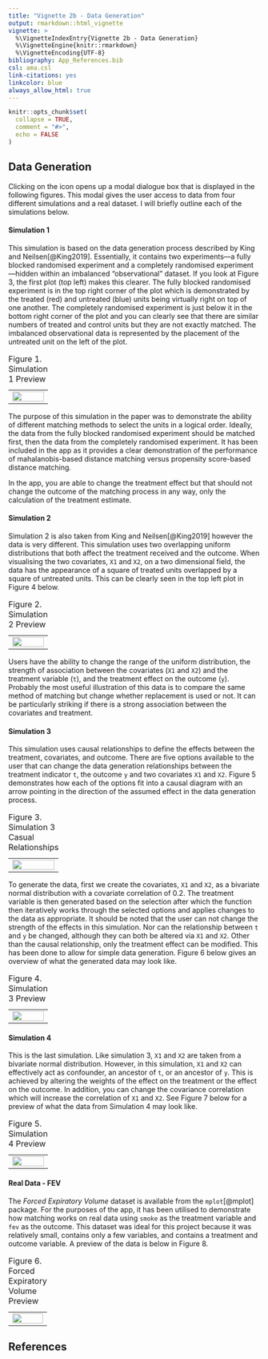 ```yaml
---
title: "Vignette 2b - Data Generation"
output: rmarkdown::html_vignette
vignette: >
  %\VignetteIndexEntry{Vignette 2b - Data Generation}
  %\VignetteEngine{knitr::rmarkdown}
  %\VignetteEncoding{UTF-8}
bibliography: App_References.bib
csl: ama.csl
link-citations: yes
linkcolor: blue
always_allow_html: true
---
```


```r
knitr::opts_chunk$set(
  collapse = TRUE,
  comment = "#>",
  echo = FALSE
)
```

```{=html}
<script src="https://kit.fontawesome.com/e10eea7053.js" crossorigin="anonymous"></script>
```

## Data Generation

Clicking on the <i class="fas fa-cog"></i> icon opens up a modal dialogue box that is displayed in the following figures. This modal gives the user access to data from four different simulations and a real dataset. I will briefly outline each of the simulations below.

#### Simulation 1

This simulation is based on the data generation process described by King and Neilsen[@King2019]. Essentially, it contains two experiments---a fully blocked randomised experiment and a completely randomised experiment---hidden within an imbalanced "observational" dataset. If you look at Figure 3, the first plot (top left) makes this clearer. The fully blocked randomised experiment is in the top right corner of the plot which is demonstrated by the treated (red) and untreated (blue) units being virtually right on top of one another. The completely randomised experiment is just below it in the bottom right corner of the plot and you can clearly see that there are similar numbers of treated and control units but they are not exactly matched. The imbalanced observational data is represented by the placement of the untreated unit on the left of the plot.

```{=html}
<table style="border: none;">
  <caption style="text-align:left; caption-side:top;"> Figure 1. Simulation 1 Preview</caption>
  <tr>
  	  <td style="text-align:center"><img src="../man/figures/App_Sim1.png" border=0 width="100%"> </img></td>
  </tr>
</table>
```
The purpose of this simulation in the paper was to demonstrate the ability of different matching methods to select the units in a logical order. Ideally, the data from the fully blocked randomised experiment should be matched first, then the data from the completely randomised experiment. It has been included in the app as it provides a clear demonstration of the performance of mahalanobis-based distance matching versus propensity score-based distance matching.

In the app, you are able to change the treatment effect but that should not change the outcome of the matching process in any way, only the calculation of the treatment estimate.

#### Simulation 2

Simulation 2 is also taken from King and Neilsen[@King2019] however the data is very different. This simulation uses two overlapping uniform distributions that both affect the treatment received and the outcome. When visualising the two covariates, `X1` and `X2`, on a two dimensional field, the data has the appearance of a square of treated units overlapped by a square of untreated units. This can be clearly seen in the top left plot in Figure 4 below.

```{=html}
<table style="border: none;">
  <caption style="text-align:left; caption-side:top;"> Figure 2. Simulation 2 Preview</caption>
  <tr>
  	  <td style="text-align:center"><img src="../man/figures/App_Sim2.png" border=0 width="100%"> </img></td>
  </tr>
</table>
```
Users have the ability to change the range of the uniform distribution, the strength of association between the covariates (`X1` and `X2`) and the treatment variable (`t`), and the treatment effect on the outcome (`y`). Probably the most useful illustration of this data is to compare the same method of matching but change whether replacement is used or not. It can be particularly striking if there is a strong association between the covariates and treatment.

#### Simulation 3

This simulation uses causal relationships to define the effects between the treatment, covariates, and outcome. There are five options available to the user that can change the data generation relationships between the treatment indicator `t`, the outcome `y` and two covariates `X1` and `X2`. Figure 5 demonstrates how each of the options fit into a causal diagram with an arrow pointing in the direction of the assumed effect in the data generation process. 

```{=html}
<table style="border: none;">
  <caption style="text-align:left; caption-side:top;">Figure 3. Simulation 3 Casual Relationships</caption>
  <tr>
  	  <td style="text-align:center"><img src="../man/figures/Sim3_causal.jpeg" border=0 width="100%"> </img></td>
  </tr>
</table>
```
To generate the data, first we create the covariates, `X1` and `X2`, as a bivariate normal distribution with a covariate correlation of 0.2. The treatment variable is then generated based on the selection after which the function then iteratively works through the selected options and applies changes to the data as appropriate. It should be noted that the user can not change the strength of the effects in this simulation. Nor can the relationship between `t` and `y` be changed, although they can both be altered via `X1` and `X2`. Other than the causal relationship, only the treatment effect can be modified. This has been done to allow for simple data generation. Figure 6 below gives an overview of what the generated data may look like.

```{=html}
<table style="border: none;">
  <caption style="text-align:left; caption-side:top;">Figure 4. Simulation 3 Preview</caption>
  <tr>
  	  <td style="text-align:center"><img src="../man/figures/App_Sim3.png" border=0 width="100%"> </img></td>
  </tr>
</table>
```
#### Simulation 4

This is the last simulation. Like simulation 3, `X1` and `X2` are taken from a bivariate normal distribution. However, in this simulation, `X1` and `X2` can effectively act as confounder, an ancestor of `t`, or an ancestor of `y`. This is achieved by altering the weights of the effect on the treatment or the effect on the outcome. In addition, you can change the covariance correlation which will increase the correlation of `X1` and `X2`. See Figure 7 below for a preview of what the data from Simulation 4 may look like.

```{=html}
<table style="border: none;">
  <caption style="text-align:left; caption-side:top;">Figure 5. Simulation 4 Preview</caption>
  <tr>
  	  <td style="text-align:center"><img src="../man/figures/App_Sim4.png" border=0 width="100%"> </img></td>
  </tr>
</table>
```
#### Real Data - FEV

The *Forced Expiratory Volume* dataset is available from the `mplot`[@mplot] package. For the purposes of the app, it has been utilised to demonstrate how matching works on real data using `smoke` as the treatment variable and `fev` as the outcome. This dataset was ideal for this project because it was relatively small, contains only a few variables, and contains a treatment and outcome variable. A preview of the data is below in Figure 8.

```{=html}
<table style="border: none;">
  <caption style="text-align:left; caption-side:top;">Figure 6. Forced Expiratory Volume Preview</caption>
  <tr>
  	  <td style="text-align:center"><img src="../man/figures/App_fev.png" border=0 width="100%"> </img></td>
  </tr>
</table>
```

## References
